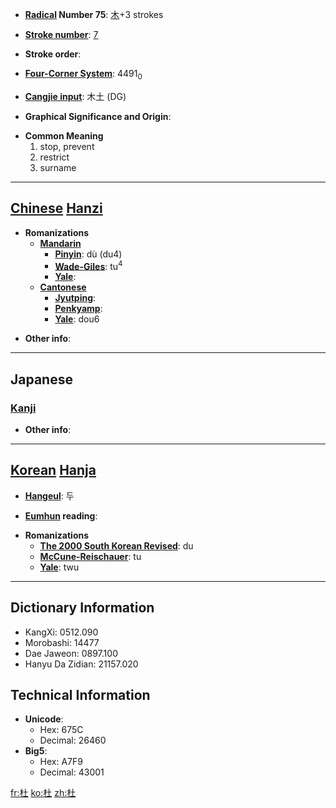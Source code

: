 * '''[[Wiktionary:Chinese radical index| Radical]] Number 75''': [[Wiktionary:Chinese radical index 木|木]]+3 strokes

* '''[[Wiktionary:Chinese total strokes index|Stroke number]]''': [[Wiktionary:Chinese total strokes index 7|7]]

* '''Stroke order''': 

* '''[[Wiktionary:Chinese four corner index|Four-Corner System]]''': 4491<sub>0</sub>

* '''[[Wiktionary:Chinese Cangjie index|Cangjie input]]''': 木土 (DG)

* '''Graphical Significance and Origin''': 

* '''Common Meaning'''
*#stop, prevent
*# restrict
*# surname


----

== [[Chinese]] [[Hanzi]] ==

* '''Romanizations'''
** '''[[Mandarin]]'''
*** '''[[Pinyin]]''': dù (du4)
*** '''[[Wade-Giles]]''': tu<sup>4</sup>
*** '''[[Yale]]''': 
** '''[[Cantonese]]'''
*** '''[[Jyutping]]''':
*** '''[[Penkyamp]]''': 
*** '''[[Yale]]''': dou6

* '''Other info''': 

----

==Japanese==
===[[Kanji]]===
{{kanji|on readings=[[ど]] (do), [[と]] (to), [[ず]] (zu)
|kun readings=[[やまなし]] (yamanashi), [[ふさぐ]] (fusagu), [[もり]] (mori)
}}

* '''Other info''':  

----

== [[Korean]] [[Hanja]] ==

* '''[[Hangeul]]''': 두

* '''[[Eumhun]] reading''': 

* '''Romanizations'''
** '''[[The 2000 South Korean Revised Romanization|The 2000 South Korean Revised]]''': du
** '''[[McCune-Reischauer]]''': tu
** '''[[Yale]]''': twu

----

== Dictionary Information ==

* KangXi: 0512.090
* Morobashi: 14477
* Dae Jaweon: 0897.100
* Hanyu Da Zidian: 21157.020

== Technical Information ==

* '''Unicode''':
** Hex: 675C
** Decimal: 26460
* '''Big5''':
** Hex: A7F9
** Decimal: 43001

[[fr:杜]]
[[ko:杜]]
[[zh:杜]]